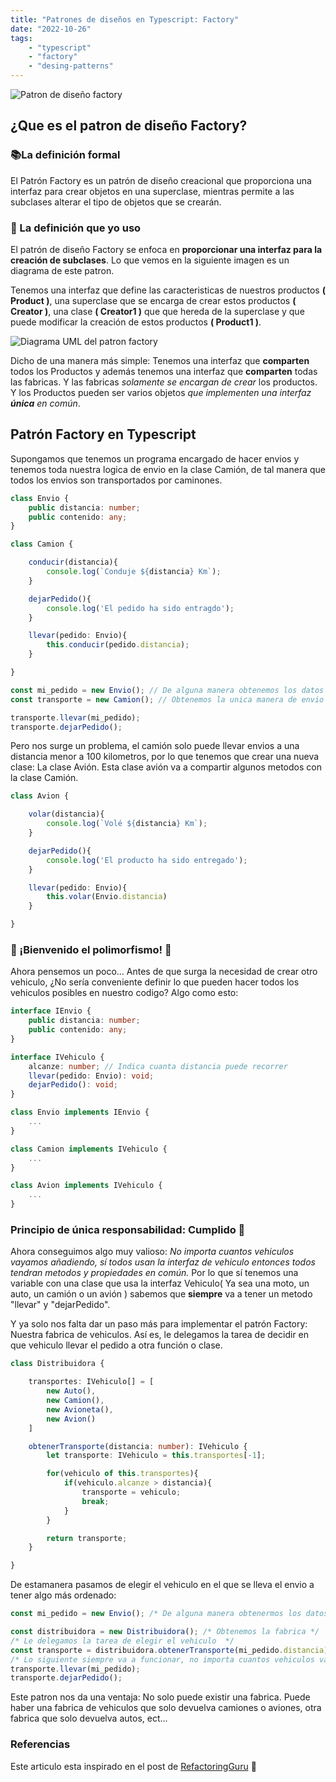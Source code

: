 ```yaml
---
title: "Patrones de diseños en Typescript: Factory"
date: "2022-10-26"
tags:
    - "typescript"
    - "factory"
    - "desing-patterns"
---
```


![Patron de diseño factory](/factory-method-es.png)

## ¿Que es el patron de diseño Factory?

### 📚La definición formal

El Patrón Factory es un patrón de diseño creacional que proporciona una interfaz para crear objetos en una superclase, mientras permite a las subclases alterar el tipo de objetos que se crearán.

### 📘 La definición que yo uso

El patrón de diseño Factory se enfoca en **proporcionar una interfaz para la creación de subclases**. Lo que vemos en la siguiente imagen es un diagrama de este patron.

Tenemos una interfaz que define las caracteristicas de nuestros productos **( Product )**, una superclase que se encarga de crear estos productos **( Creator )**, una clase **( Creator1 )** que que hereda de la superclase y que puede modificar la creación de estos productos **( Product1 )**. 

![Diagrama UML del patron factory](/Design_Factory_Method_Design_Pattern.jpg)

Dicho de una manera más simple: Tenemos una interfaz que **comparten** todos los Productos y además tenemos una interfaz que **comparten** todas las fabricas. Y las fabricas *solamente se encargan de crear* los productos. Y los Productos pueden ser varios objetos *que implementen una interfaz **única** en común*.

## Patrón Factory en Typescript

Supongamos que tenemos un programa encargado de hacer envios y tenemos toda nuestra logica de envio en la clase Camión, de tal manera que todos los envios son transportados por caminones.

```typescript
class Envio {
    public distancia: number;
    public contenido: any;
}

class Camion {

    conducir(distancia){
        console.log(`Conduje ${distancia} Km`);
    }

    dejarPedido(){
        console.log('El pedido ha sido entragdo');
    }

    llevar(pedido: Envio){
        this.conducir(pedido.distancia);
    }

}

const mi_pedido = new Envio(); // De alguna manera obtenemos los datos del envio
const transporte = new Camion(); // Obtenemos la unica manera de envio que tenemos

transporte.llevar(mi_pedido);
transporte.dejarPedido();
```

Pero nos surge un problema, el camión solo puede llevar envios a una distancia menor a 100 kilometros, por lo que tenemos que crear una nueva clase: La clase Avión. Esta clase avión va a compartir algunos metodos con la clase Camión.

```typescript
class Avion {

    volar(distancia){
        console.log(`Volé ${distancia} Km`);
    }

    dejarPedido(){
        console.log('El producto ha sido entregado');
    }

    llevar(pedido: Envio){
        this.volar(Envio.distancia)
    }

}
```
### 🎉 ¡Bienvenido el polimorfismo! 🎉

Ahora pensemos un poco... Antes de que surga la necesidad de crear otro vehiculo, ¿No sería conveniente definir lo que pueden hacer todos los vehiculos posibles en nuestro codigo? Algo como esto:

```typescript
interface IEnvio {
    public distancia: number;
    public contenido: any;
}

interface IVehiculo {
    alcanze: number; // Indica cuanta distancia puede recorrer
    llevar(pedido: Envio): void;
    dejarPedido(): void;
}

class Envio implements IEnvio {
    ...
}

class Camion implements IVehiculo {
    ...
}

class Avion implements IVehiculo {
    ...
}
```

### Principio de única responsabilidad: Cumplido 🦾

Ahora conseguimos algo muy valioso: *No importa cuantos vehiculos vayamos añadiendo, sí todos usan la interfaz de vehiculo entonces todos tendran metodos y propiedades en común.* Por lo que sí tenemos una variable con una clase que usa la interfaz Vehiculo( Ya sea una moto, un auto, un camión o un avión ) sabemos que **siempre** va a tener un metodo "llevar" y "dejarPedido".

Y ya solo nos falta dar un paso más para implementar el patrón Factory: Nuestra fabrica de vehiculos. Así es, le delegamos la tarea de decidir en que vehiculo llevar el pedido a otra función o clase.

```typescript
class Distribuidora {

    transportes: IVehiculo[] = [
        new Auto(),
        new Camion(),
        new Avioneta(),
        new Avion()
    ]

    obtenerTransporte(distancia: number): IVehiculo {
        let transporte: IVehiculo = this.transportes[-1];

        for(vehiculo of this.transportes){
            if(vehiculo.alcanze > distancia){
                transporte = vehiculo;
                break;
            }
        }

        return transporte;
    }

}
```

De estamanera pasamos de elegir el vehiculo en el que se lleva el envio a tener algo más ordenado:

```typescript
const mi_pedido = new Envio(); /* De alguna manera obtenermos los datos del pedido */

const distribuidora = new Distribuidora(); /* Obtenemos la fabrica */
/* Le delegamos la tarea de elegir el vehiculo  */
const transporte = distribuidora.obtenerTransporte(mi_pedido.distancia); 
/* Lo siguiente siempre va a funcionar, no importa cuantos vehiculos vayamos añadiendo  */
transporte.llevar(mi_pedido);
transporte.dejarPedido();
```

Este patron nos da una ventaja: No solo puede existir una fabrica. Puede haber una fabrica de vehiculos que solo devuelva camiones o aviones, otra fabrica que solo devuelva autos, ect...

### Referencias

Este articulo esta inspirado en el post de [RefactoringGuru](https://refactoring.guru/es/design-patterns/factory-method) 🧐
